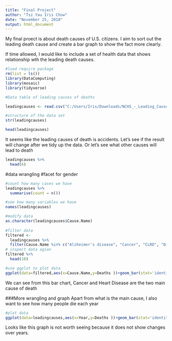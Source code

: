 ---
title: "Final Project"
author: "Tsz Yau Iris Chow"
date: "November 25, 2018"
output: html_document
---


My final proect is about death causes of U.S. citizens. I aim to sort out the leading death cause and create a bar graph to show the fact more clearly.

If time allowed, I would like to include a set of health data that shows relationship wth the leading death causes.


```{r}
#load require package
rm(list = ls())
library(DataComputing)
library(mosaic)
library(tidyverse)
```

```{r}
#Data table of leading causes of deaths

leadingcauses <- read.csv("C:/Users/Iris/Downloads/NCHS_-_Leading_Causes_of_Death__United_States.csv", header = TRUE)

#structure of the data set
str(leadingcauses)

```

```{r}
head(leadingcauses)
```

It seems like the leading causes of death is accidents. Let's see if the result will change after we tidy up the data. Or let's see what other causes will lead to death


```{r}
leadingcauses %>%
  head(6)
```
#data wrangling
#facet for gender
```{r}
#count how many cases we have
leadingcauses %>%
  summarise(count = n())
```

```{r}
#see how many variables we have
names(leadingcauses)
```


```{r}
#modify data 
as.character(leadingcauses$Cause.Name)
  
#filter data
filtered <- 
  leadingcauses %>% 
  filter(Cause.Name %in% c("Alzheimer's disease", "Cancer", "CLRD", "Diabetes", "Heart disease")) 
# inspect data agian
filtered %>%
  head(10)
```

```{r}
#use ggplot to plot data
ggplot(data=filtered,aes(x=Cause.Name,y=Deaths ))+geom_bar(stat='identity',position='stack', width=.9) 

```
We can see from this bar chart, Cancer and Heart Disease are the two main cause of death

###More wrangling and graph
Apart from what is the main cause, I also want to see how many people die each year
```{r}
#plot data
ggplot(data=leadingcauses,aes(x=Year,y=Deaths ))+geom_bar(stat='identity',position='stack', width=.9) 

```
Looks like this graph is not worth seeing because it does not show changes over years.


